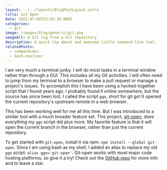 ```yaml
---
layout: ../../layouts/BlogPostLayout.astro
title: Git Open
date: 2022-07-08T23:42:19.000Z
categories:
  - git
image: /images/blog/generic/git.png
imageAlt: A Git log from a Git repository
description: A quick tip about and awesome little command-line tool.
relatedPosts:
  - commandsdev
  - bash-oneliner
---
```


I am very much a terminal junky. I will do most tasks in a terminal window rather
than through a GUI. This includes all my Git activities. I will often need to jump
from my terminal to a browser to make a pull request or manage a project's issues.
To accomplish this I have been using a hacked-together script that I found years ago.
I probably found it online somewhere, but the source has since been lost. I called
the script `ggo`, short for git go! It opened the current repository's upstream
remote in a web browser.

This has been working well for me all this time. But I was introduced to a similar
tool with a much broader feature set. This project, [git-open](https://github.com/paulirish/git-open),
does everything my `ggo` script did plus more. My favorite feature is that it will
open the current branch in the browser, rather than just the current repository.

To get started with `git-open`, install it via npm: `npm install --global git-open`.
Since I am using bash as my shell, I added an alias to replace my old `ggo` script:
`alias ggo='git-open'`. Git-open works with most major code hosting platforms,
so give it a try! Check out the [GitHub repo](https://github.com/paulirish/git-open)
for more info and to leave a star.

<RandomSupport />
